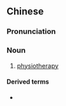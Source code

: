 {{also|理疗}}
==Chinese==
{{zh-forms|s=理疗}}
{{wikipedia|lang=zh}}

===Pronunciation===
{{zh-pron
|m=lǐliáo
|cat=n
}}

===Noun===
{{zh-noun}}

# [[physiotherapy]]

====Derived terms====
* {{zh-l|理療師}}
